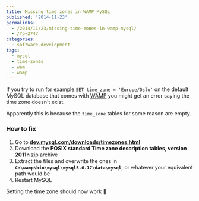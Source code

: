 ```yaml
---
title: Missing time zones in WAMP MySQL
published: '2014-11-23'
permalinks:
  - /2014/11/23/missing-time-zones-in-wamp-mysql/
  - /?p=2747
categories:
  - software-development
tags:
  - mysql
  - time-zones
  - wam
  - wamp
---
```


If you try to run for example `SET time_zone = 'Europe/Oslo'` on the default MySQL database that comes with [WAMP](https://www.wampserver.com/en) you might get an error saying the time zone doesn't exist.

Apparently this is because the `time_zone` tables for some reason are empty.

### How to fix

1. Go to <b>[dev.mysql.com/downloads/timezones.html](https://dev.mysql.com/downloads/timezones.html)</b>
2. Download the <b>POSIX standard Time zone description tables, version 2011n</b> zip archive
3. Extract the files and overwrite the ones in <b>`C:\wamp\bin\mysql\mysql5.6.17\data\mysql`</b>, or whatever your equivalent path would be
4. Restart MySQL

Setting the time zone should now work 🙂
